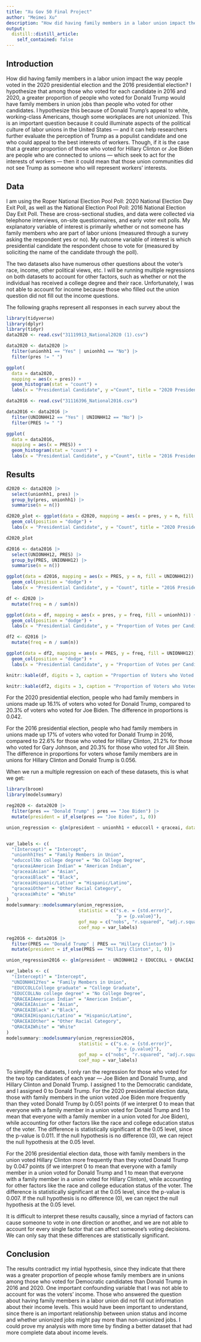 ```yaml
---
title: "Xu Gov 50 Final Project"
author: "Meimei Xu"
description: "How did having family members in a labor union impact the way people voted in the 2020 presidential election and the 2016 presidential election?"
output:
  distill::distill_article:
    self_contained: false
---
```



## Introduction

How did having family members in a labor union impact the way people voted in the 2020 presidential election and the 2016 presidential election? I hypothesize that among those who voted for each candidate in 2016 and 2020, a greater proportion of people who voted for Donald Trump would have family members in union jobs than people who voted for other candidates. I hypothesize this because of Donald Trump's appeal to white, working-class Americans, though some workplaces are not unionized. This is an important question because it could illuminate aspects of the political culture of labor unions in the United States — and it can help researchers further evaluate the perception of Trump as a populist candidate and one who could appeal to the best interests of workers. Though, if it is the case that a greater proportion of those who voted for Hillary Clinton or Joe Biden are people who are connected to unions — which seek to act for the interests of workers — then it could mean that those union communities did not see Trump as someone who will represent workers' interests.


## Data

I am using the Roper National Election Pool Poll: 2020 National Election Day Exit Poll, as well as the National Election Pool Poll: 2016 National Election Day Exit Poll. These are cross-sectional studies, and data were collected via telephone interviews, on-site questionnaires, and early voter exit polls. My explanatory variable of interest is primarily whether or not someone has family members who are part of labor unions (measured through a survey asking the respondent yes or no). My outcome variable of interest is which presidential candidate the respondent chose to vote for (measured by soliciting the name of the candidate through the poll).

The two datasets also have numerous other questions about the voter's race, income, other political views, etc. I will be running multiple regressions on both datasets to account for other factors, such as whether or not the individual has received a college degree and their race. Unfortunately, I was not able to account for income because those who filled out the union question did not fill out the income questions.

The following graphs represent all responses in each survey about the 

```r
library(tidyverse)
library(dplyr)
library(tidyr)
data2020 <- read.csv("31119913_National2020 (1).csv")

data2020 <- data2020 |>
  filter(unionhh1 == "Yes" | unionhh1 == "No") |>
  filter(pres != " ")

ggplot(
  data = data2020, 
  mapping = aes(x = pres)) +
  geom_histogram(stat = "count") +
  labs(x = "Presidential Candidate", y ="Count", title = "2020 Presidential Votes Per Survey")

```

```r
data2016 <- read.csv("31116396_National2016.csv")

data2016 <- data2016 |>
  filter(UNIONHH12 == "Yes" | UNIONHH12 == "No") |>
  filter(PRES != " ")

ggplot(
  data = data2016, 
  mapping = aes(x = PRES)) +
  geom_histogram(stat = "count") +
  labs(x = "Presidential Candidate", y ="Count", title = "2016 Presidential Votes Per Survey")
```

## Results 

```r
d2020 <- data2020 |>
  select(unionhh1, pres) |>
  group_by(pres, unionhh1) |>
  summarise(n = n())

d2020_plot <- ggplot(data = d2020, mapping = aes(x = pres, y = n, fill = unionhh1)) +
  geom_col(position = "dodge") +
  labs(x = "Presidential Candidate", y = "Count", title = "2020 Presidential Votes By Family Member Union Status", fill = "Family Member Union Status")

d2020_plot
```

```r
d2016 <- data2016 |>
  select(UNIONHH12, PRES) |>
  group_by(PRES, UNIONHH12) |>
  summarise(n = n())

ggplot(data = d2016, mapping = aes(x = PRES, y = n, fill = UNIONHH12)) +
  geom_col(position = "dodge") +
  labs(x = "Presidential Candidate", y = "Count", title = "2016 Presidential Votes By Family Member Union Status", fill = "Family Member Union Status")

```
```r
df <- d2020 |>
  mutate(freq = n / sum(n))

ggplot(data = df, mapping = aes(x = pres, y = freq, fill = unionhh1)) +
  geom_col(position = "dodge") +
  labs(x = "Presidential Candidate", y = "Proportion of Votes per Candidate", title = "Proportion of 2020 Presidential Voters with Family Members in Unions", fill = "Family Member Union Status")
```
```r
df2 <- d2016 |>
  mutate(freq = n / sum(n))

ggplot(data = df2, mapping = aes(x = PRES, y = freq, fill = UNIONHH12)) +
  geom_col(position = "dodge") +
  labs(x = "Presidential Candidate", y = "Proportion of Votes per Candidate", title = "Proportion of 2016 Presidential Voters with Family Members in Unions", fill = "Family Member Union Status")
```
```r
knitr::kable(df, digits = 3, caption = "Proportion of Voters who Voted for Each Candidate in 2020 with Family Members in Union", col.names = c("2020 Presidential Candidate", "Family Member Union Status", "Count", "Proportion of Voters for Candidate with Family in Union")) 
```

```r
knitr::kable(df2, digits = 3, caption = "Proportion of Voters who Voted for Each Candidate in 2016 with Family Members in Union", col.names = c("2016 Presidential Candidate", "Family Member Union Status", "Count", "Proportion of Voters for Candidate with Family in Union"))
```

For the 2020 presidential election, people who had family members in unions made up 16.1% of voters who voted for Donald Trump, compared to 20.3% of voters who voted for Joe Biden. The difference in proportions is 0.042.

For the 2016 presidential election, people who had family members in unions made up 17% of voters who voted for Donald Trump in 2016, compared to 22.6% for those who voted for Hillary Clinton, 21.2% for those who voted for Gary Johnson, and 20.3% for those who voted for Jill Stein. The difference in proportions for voters whose family members are in unions for Hillary Clinton and Donald Trump is 0.056.

When we run a multiple regression on each of these datasets, this is what we get:

```r
library(broom)
library(modelsummary)

reg2020 <- data2020 |>
  filter(pres == "Donald Trump" | pres == "Joe Biden") |>
  mutate(president = if_else(pres == "Joe Biden", 1, 0))

union_regression <- glm(president ~ unionhh1 + educcoll + qraceai, data = reg2020)


var_labels <- c(
  "(Intercept)" = "Intercept",
  "unionhh1Yes" = "Family Members in Union",
  "educcollNo college degree" = "No College Degree",
  "qraceaiAmerican Indian" = "American Indian",
  "qraceaiAsian" = "Asian",
  "qraceaiBlack" = "Black",
  "qraceaiHispanic/Latino" = "Hispanic/Latino",
  "qraceaiOther" = "Other Racial Category",
  "qraceaiWhite" = "White"
)
modelsummary::modelsummary(union_regression,
                           statistic = c("s.e. = {std.error}",
                                         "p = {p.value}"),
                           gof_map = c("nobs", "r.squared", "adj.r.squared"), 
                           coef_map = var_labels)

```
```r
reg2016 <- data2016 |>
  filter(PRES == "Donald Trump" | PRES == "Hillary Clinton") |>
  mutate(president = if_else(PRES == "Hillary Clinton", 1, 0))

union_regression2016 <- glm(president ~ UNIONHH12 + EDUCCOLL + QRACEAI, data = reg2016)

var_labels <- c(
  "(Intercept)" = "Intercept",
  "UNIONHH12Yes" = "Family Members in Union",
  "EDUCCOLLCollege graduate" = "College Graduate",
  "EDUCCOLLNo college degree" = "No College Degree",
  "QRACEAIAmerican Indian" = "American Indian",
  "QRACEAIAsian" = "Asian",
  "QRACEAIBlack" = "Black",
  "QRACEAIHispanic/Latino" = "Hispanic/Latino",
  "QRACEAIOther" = "Other Racial Category",
  "QRACEAIWhite" = "White"
)
modelsummary::modelsummary(union_regression2016,
                           statistic = c("s.e. = {std.error}",
                                         "p = {p.value}"),
                           gof_map = c("nobs", "r.squared", "adj.r.squared"),
                           coef_map = var_labels)
```

To simplify the datasets, I only ran the regression for those who voted for the two top candidates of each year — Joe Biden and Donald Trump, and Hillary Clinton and Donald Trump. I assigned 1 to the Democratic candidate, and I assigned 0 to Donald Trump. For the 2020 presidential election data, those with family members in the union voted Joe Biden more frequently than they voted Donald Trump by 0.051 points (if we interpret 0 to mean that everyone with a family member in a union voted for Donald Trump and 1 to mean that everyone with a family member in a union voted for Joe Biden), while accounting for other factors like the race and college education status of the voter. The difference is statistically significant at the 0.05 level, since the p-value is 0.011. If the null hypothesis is no difference (0), we can reject the null hypothesis at the 0.05 level.

For the 2016 presidential election data, those with family members in the union voted Hillary Clinton more frequently than they voted Donald Trump by 0.047 points (if we interpret 0 to mean that everyone with a family member in a union voted for Donald Trump and 1 to mean that everyone with a family member in a union voted for Hillary Clinton), while accounting for other factors like the race and college education status of the voter. The difference is statistically significant at the 0.05 level, since the p-value is 0.007. If the null hypothesis is no difference (0), we can reject the null hypothesis at the 0.05 level.

It is difficult to interpret these results causally, since a myriad of factors can cause someone to vote in one direction or another, and we are not able to account for every single factor that can affect someone's voting decisions. We can only say that these differences are statistically significant.

## Conclusion

The results contradict my intial hypothesis, since they indicate that there was a greater proportion of people whose family members are in unions among those who voted for Democratic candidates than Donald Trump in 2016 and 2020. One important confounding variable that I was not able to account for was the voters' income. Those who answered the question about having family members in a labor union did not fill out information about their income levels. This would have been important to understand, since there is an important relationship between union status and income and whether unionized jobs might pay more than non-unionized jobs. I could prove my analysis with more time by finding a better dataset that had more complete data about income levels.
